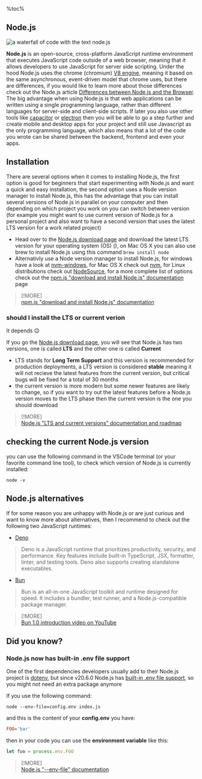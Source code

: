 %toc%

<article>

# Node.js

![a waterfall of code with the text node.js](../../../../public/assets/images/app/web_development/posts/node-js/banner.png '{ banner }')

**Node.js** is an open-source, cross-platform JavaScript runtime environment that executes JavaScript code outside of a web browser, meaning that it allows developers to use JavaScript for server side scripting. Under the hood Node.js uses the chrome (chromium) [V8 engine](https://nodejs.org/en/learn/getting-started/the-v8-javascript-engine), meaning it based on the same asynchronous, event-driven model that chrome uses, but there are differences, if you would like to learn more about those differences check out the Node.js article [Differences between Node.js and the Browser](https://nodejs.org/en/learn/getting-started/differences-between-nodejs-and-the-browser). The big advantage when using Node.js is that web applications can be written using a single programming language, rather than different languages for server-side and client-side scripts. If later you also use other tools like [capacitor](https://capacitorjs.com/) or [electron](https://www.electronjs.org/) then you will be able to go a step further and create mobile and desktop apps for your project and still use Javascript as the only programming language, which also means that a lot of the code you wrote can be shared between the backend, frontend and even your apps.

## Installation

There are several options when it comes to installing Node.js, the first option is good for beginners that start experimenting with Node.js and want a quick and easy installation, the second option uses a Node version manager to install Node.js, this has the advantage that you can install several versions of Node.js in parallel on your computer and then depending on which project you work on you can switch between version (for example you might want to use current version of Node.js for a personal project and also want to have a second version that uses the latest LTS version for a work related project)

* Head over to the [Node.js download page](https://nodejs.org/en/download) and download the latest LTS version for your operating system (OS) (), on Mac OS X you can also use brew to install Node.js using this command `brew install node`
* Alternativly use a Node version manager to install Node.js, for windows have a look at [nvm-windows](https://github.com/coreybutler/nvm-windows), for Mac OS X check out [nvm](https://github.com/nvm-sh/nvm), for Linux distributions check out [NodeSource](https://github.com/nodesource/distributions), for a more complete list of options check out the [npm.js "download and install Node.js" documentation](https://docs.npmjs.com/downloading-and-installing-node-js-and-npm) page

> [!MORE]  
> [npm.js "download and install Node.js" documentation](https://docs.npmjs.com/downloading-and-installing-node-js-and-npm)  

### should I install the LTS or current verion

It depends 😉

If you go the [Node.js download page](https://nodejs.org/en/download), you will see that Node.js has two versions, one is called **LTS** and the other one is called **Current**

* LTS stands for **Long Term Support** and this version is recommended for production deployments, a LTS version is considered **stable** meaning it will not recieve the latest features from the current version, but critical bugs will be fixed for a total of 30 months
* the current version is more modern but some newer features are likely to change, so if you want to try out the latest features before a Node.js version moves to the LTS phase then the current version is the one you should download

> [!MORE]  
> [Node.js "LTS and current versions" documentation and roadmap](https://nodejs.org/en/about/previous-releases)  

## checking the current Node.js version

you can use the following command in the VSCode terminal (or your favorite command line tool), to check which version of Node.js is currently installed:

```shell
node -v
```

## Node.js alternatives

If for some reason you are unhappy with Node.js or are just curious and want to know more about alternatives, then I recommend to check out the following two JavaScript runtimes:

* [Deno](https://deno.com/)

> Deno is a JavaScript runtime that prioritizes productivity, security, and performance. Key features include built-in TypeScript, JSX, formatter, linter, and testing tools. Deno also supports creating standalone executables.

* [Bun](https://bun.sh/)

> Bun is an all-in-one JavaScript toolkit and runtime designed for speed. It includes a bundler, test runner, and a Node.js-compatible package manager.

> [!MORE]  
> [Bun 1.0 introduction video on YouTube](https://www.youtube.com/watch?v=BsnCpESUEqM)  

## Did you know?

### Node.js now has built-in .env file support

One of the first dependencies developers usually add to their Node.js project is [dotenv](https://www.npmjs.com/package/dotenv), but since v20.6.0 Node.js has [built-in .env file support](https://github.com/nodejs/node/blob/main/doc/changelogs/CHANGELOG_V20.md#built-in-env-file-support), so you might not need an extra package anymore

If you use the following command:

```shell
node --env-file=config.env index.js
```

and this is the content of your **config.env** you have:

```ini
FOO='bar'
```

then in your code you can use the **environment variable** like this:

```js
let foo = process.env.FOO
```

> [!MORE]  
> [Node.js "--env-file" documentation](https://nodejs.org/docs/latest/api/cli.html#--env-fileconfig)  

</article>
